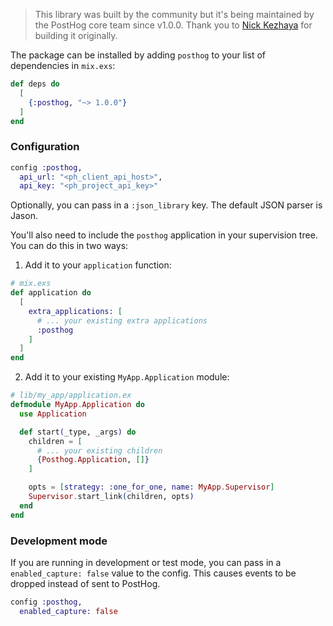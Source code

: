 > This library was built by the community but it's being maintained by the PostHog core team since v1.0.0. Thank you to [Nick Kezhaya](https://github.com/nkezhaya) for building it originally.

The package can be installed by adding `posthog` to your list of dependencies in `mix.exs`:

```elixir
def deps do
  [
    {:posthog, "~> 1.0.0"}
  ]
end
```

### Configuration

```elixir
config :posthog,
  api_url: "<ph_client_api_host>",
  api_key: "<ph_project_api_key>"
```

Optionally, you can pass in a `:json_library` key. The default JSON parser is Jason.

You'll also need to include the `posthog` application in your supervision tree. You can do this in two ways:

1. Add it to your `application` function:

```elixir
# mix.exs
def application do
  [
    extra_applications: [
      # ... your existing extra applications
      :posthog
    ]
  ]
end
```

2. Add it to your existing `MyApp.Application` module:

```elixir
# lib/my_app/application.ex
defmodule MyApp.Application do
  use Application

  def start(_type, _args) do
    children = [
      # ... your existing children
      {Posthog.Application, []}
    ]

    opts = [strategy: :one_for_one, name: MyApp.Supervisor]
    Supervisor.start_link(children, opts)
  end
end
```

### Development mode

If you are running in development or test mode, you can pass in a `enabled_capture: false` value to the config. This causes events to be dropped instead of sent to PostHog.

```elixir
config :posthog,
  enabled_capture: false
```
